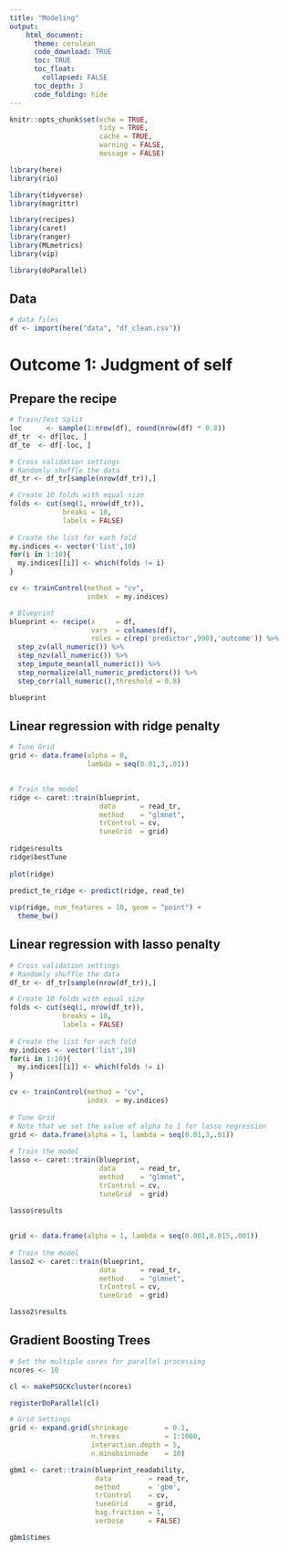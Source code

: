 ```yaml
---
title: "Modeling"
output: 
    html_document:
      theme: cerulean
      code_download: TRUE
      toc: TRUE
      toc_float:
        collapsed: FALSE
      toc_depth: 3
      code_folding: hide
---
```


```r
knitr::opts_chunk$set(echo = TRUE, 
                      tidy = TRUE, 
                      cache = TRUE, 
                      warning = FALSE, 
                      message = FALSE)
```

```r
library(here)
library(rio)

library(tidyverse)
library(magrittr)

library(recipes)
library(caret)
library(ranger)
library(MLmetrics)
library(vip)

library(doParallel)
```

## Data
```r
# data files
df <- import(here("data", "df_clean.csv"))

```

# Outcome 1: Judgment of self
## Prepare the recipe
```r
# Train/Test Split
loc      <- sample(1:nrow(df), round(nrow(df) * 0.8))
df_tr  <- df[loc, ]
df_te  <- df[-loc, ]

# Cross validation settings
# Randomly shuffle the data
df_tr <- df_tr[sample(nrow(df_tr)),]

# Create 10 folds with equal size
folds <- cut(seq(1, nrow(df_tr)),
             breaks = 10,
             labels = FALSE)
  
# Create the list for each fold 
my.indices <- vector('list',10)
for(i in 1:10){
  my.indices[[i]] <- which(folds != i)
}

cv <- trainControl(method = "cv",
                   index  = my.indices)

# Blueprint
blueprint <- recipe(x     = df,
                    vars  = colnames(df),
                    roles = c(rep('predictor',990),'outcome')) %>% 
  step_zv(all_numeric()) %>%
  step_nzv(all_numeric()) %>%
  step_impute_mean(all_numeric()) %>%
  step_normalize(all_numeric_predictors()) %>%
  step_corr(all_numeric(),threshold = 0.8)

blueprint
```

## Linear regression with ridge penalty
```r
# Tune Grid
grid <- data.frame(alpha = 0, 
                   lambda = seq(0.01,3,.01))

  
# Train the model
ridge <- caret::train(blueprint, 
                      data      = read_tr, 
                      method    = "glmnet", 
                      trControl = cv,
                      tuneGrid  = grid)
  
ridge$results
ridge$bestTune
  
plot(ridge)
  
predict_te_ridge <- predict(ridge, read_te)

vip(ridge, num_features = 10, geom = "point") + 
  theme_bw()
```

## Linear regression with lasso penalty
```r
# Cross validation settings
# Randomly shuffle the data
df_tr <- df_tr[sample(nrow(df_tr)),]

# Create 10 folds with equal size
folds <- cut(seq(1, nrow(df_tr)),
             breaks = 10,
             labels = FALSE)
  
# Create the list for each fold 
my.indices <- vector('list',10)
for(i in 1:10){
  my.indices[[i]] <- which(folds != i)
}

cv <- trainControl(method = "cv",
                   index  = my.indices)
  
# Tune Grid  
# Note that we set the value of alpha to 1 for lasso regression
grid <- data.frame(alpha = 1, lambda = seq(0.01,3,.01)) 
    
# Train the model
lasso <- caret::train(blueprint, 
                      data      = read_tr, 
                      method    = "glmnet", 
                      trControl = cv,
                      tuneGrid  = grid)

lasso$results
  
  
grid <- data.frame(alpha = 1, lambda = seq(0.001,0.015,.001)) 
    
# Train the model
lasso2 <- caret::train(blueprint, 
                      data      = read_tr, 
                      method    = "glmnet", 
                      trControl = cv,
                      tuneGrid  = grid)

lasso2$results
```

## Gradient Boosting Trees
```r
# Set the multiple cores for parallel processing
ncores <- 10   

cl <- makePSOCKcluster(ncores)

registerDoParallel(cl)

# Grid Settings  
grid <- expand.grid(shrinkage         = 0.1,
                    n.trees           = 1:1000,
                    interaction.depth = 5,
                    n.minobsinnode    = 10)

gbm1 <- caret::train(blueprint_readability,
                     data         = read_tr,
                     method       = 'gbm',
                     trControl    = cv,
                     tuneGrid     = grid,
                     bag.fraction = 1,
                     verbose      = FALSE)

gbm1$times
```








